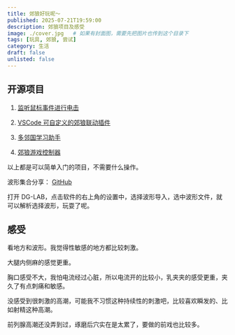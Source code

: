 ```yaml
---
title: 郊狼好玩呢～
published: 2025-07-21T19:59:00
description: 郊狼项目及感受
image: ./cover.jpg   # 如果有封面图，需要先把图片也传到这个目录下
tags: [玩具, 郊狼, 尝试]
category: 生活
draft: false
unlisted: false
---
```

## 开源项目

1. <a class="transition link text-[var(--primary)] font-medium" target="_blank" href="https://github.com/sjhxlll">监听鼠标事件进行电击</a>

2. <a class="transition link text-[var(--primary)] font-medium" target="_blank" href="https://github.com/sjhxlll">VSCode 可自定义的郊狼联动插件</a>

3. <a class="transition link text-[var(--primary)] font-medium" target="_blank" href="https://github.com/sjhxlll">多邻国学习助手</a>

4. <a class="transition link text-[var(--primary)] font-medium" target="_blank" href="https://github.com/sjhxlll">郊狼游戏控制器</a>

以上都是可以简单入门的项目，不需要什么操作。

波形集合分享：
<a class="transition link text-[var(--primary)] font-medium" target="_blank" href="https://github.com/sjhxlll/dg-lab-waveform-collection">GitHub</a>

打开 DG-LAB，点击软件的右上角的设置中，选择波形导入，选中波形文件，就可以解析选择波形，玩耍了呢。

## 感受
看地方和波形。我觉得性敏感的地方都比较刺激。

大腿内侧麻的感觉更重。

胸口感受不大，我怕电流经过心脏，所以电流开的比较小，乳夹夹的感受更重，夹久了有点刺痛和敏感。

没感受到很刺激的高潮，可能我不习惯这种持续性的刺激吧，比较喜欢瞬发的、比如射精这种高潮。

前列腺高潮还没弄到过，琢磨后穴实在是太累了，要做的前戏也比较多。
